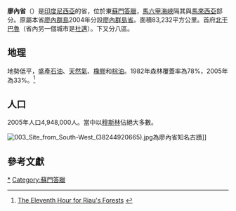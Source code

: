 {{Infobox province
| name                    = Riau
| native_name             = رياو
| native_name_lang        = id<!-- ISO 639 code e.g. "id" for Indonesian -->
| type                    = [[印度尼西亞行政區劃|省]]
| image_skyline           =
| image_alt               = 
| image_caption           = 
| image_seal              = Coat of arms of Riau.svg
| image_flag              = Flag of Riau.svg
| seal_alt                = 
| nickname                = 
| motto                   = 
| image_map               = IndonesiaRiau.png
| map_alt                 = 
| map_caption             = 廖內省位於印度尼西亞的位置
| latd  = 0|latm  = 32|lats  = |latNS  = N
| longd = 101|longm = 27|longs = |longEW = E
| coor_pinpoint           = 
| coordinates_type        = region:ID_type:adm1st
| coordinates_display     = inline,title
| coordinates_footnotes   = 
| subdivision_type        = [[List_of_sovereign_states|國家]]
| subdivision_name        = {{IDN}}
| established_title       = 
| established_date        = 
| founder                 = 
| named_for               = 
| seat_type               = [[List_of_capitals_of_provinces_in_Indonesia|省會]]
| seat                    = [[北乾巴魯|北乾巴魯]]
| government_footnotes    = 
| leader_party            = 
| leader_title            = 省長
| leader_name             = [[Rusli_Zainal|Rusli Zainal]]
| unit_pref               = Metric<!-- or US or UK -->
| area_footnotes          = 
| area_total_km2          = 75569
| area_note               = 
| elevation_footnotes     = 
| elevation_m             = 
| population_footnotes    = <ref name="bps2010">[http://www.bps.go.id/65tahun/SP2010_agregat_data_perProvinsi.pdf Central Bureau of Statistics: ''Census 2010''] {{webarchive|url=https://web.archive.org/web/20101113144717/http://www.bps.go.id/65tahun/SP2010_agregat_data_perProvinsi.pdf |date=2010-11-13 }}, retrieved 17 January 2011 {{id}}</ref>
| population_total        = 5543031
| population_as_of        = 2010
| population_density_km2  = auto
| population_note         = 
| demographics_type1      = 人口 
| demographics1_footnotes = <!-- for references: use <ref> tags -->
| demographics1_title1    = [[民族|民族]]
| demographics1_info1     = [[馬來人|馬來人]]（38%）、[[爪哇人|爪哇人]]（25%）、[[米南佳保人|米南佳保人]]（11%）、 [[巴塔克人|巴塔克人]]（7%）、{{link-en|班查人|Banjar people}}（4%）、[[印尼華人|華人]]（4%）、[[布吉人|布吉人]]（2%） <ref>{{cite book| last =   | first =
  | publisher=Institute of Southeast Asian Studies
  | title =Indonesia's Population: Ethnicity and Religion in a Changing Political Landscape
  | date =  | year =2003  | url =  | accessdate =  }}</ref>
| demographics1_title2    = [[宗教|宗教]]
| demographics1_info2     = [[伊斯蘭教|伊斯蘭教]]（88%）、[[佛教|佛教]]（6%）、[[天主教|天主教]]（5%）、[[基督新教|基督新教]]（1%）、[[印度教|印度教]]（0.2%）
| demographics1_title3    = [[語言|語言]]
| demographics1_info3     = [[馬來語|馬來語]]、[[印尼語|印尼語]]、[[米南佳保語|米南佳保語]]、[[閩南話|東南亞閩南語]]
| timezone1               = [[印度尼西亞標準時間|WIB]] ([[UTC+7|UTC+7]])
| utc_offset1             = 
| postal_code_type        = 
| postal_code             = 
| area_code_type          = 
| area_code               = 
| website                 = [http://www.riau.go.id www.riau.go.id]
| footnotes               = 
}}

'''廖內省'''（{{lang-id|'''Riau'''}}）是[[印度尼西亞|印度尼西亞]]的省，位於東[[蘇門答臘|蘇門答臘]]，[[馬六甲海峽|馬六甲海峽]]隔其與[[馬來西亞|馬來西亞]]部分。原屬本省[[廖內群島|廖內群島]]2004年分設[[廖內群島省|廖內群島省]]。面積83,232平方公里。首府[[北干巴魯|北干巴魯]]（省內另一個城市是[[杜邁|杜邁]]）。下又分八區。

== 地理 ==
地勢低平，盛產[[石油|石油]]、[[天然氣|天然氣]]、[[橡膠|橡膠]]和[[棕油|棕油]]。1982年森林覆蓋率為78%，2005年為33%。<ref>[http://www.wwf.or.id/attachments/pdf/EleventhHourRiau'sForests.pdf The Eleventh Hour for Riau's Forests] {{webarchive|url=https://web.archive.org/web/20070614232555/http://www.wwf.or.id/attachments/pdf/EleventhHourRiau%27sForests.pdf |date=2007-06-14 }}</ref>

== 人口 ==
2005年人口4,948,000人。當中以[[穆斯林|穆斯林]]佔絕大多數。

[[File:003_Site_from_South-West_(38244920665).jpg|thumb]]為廖內省知名古蹟]]

== 參考文獻 ==
<div class="references-small">
<references />
</div>
{{Indonesia}}

[[Category:廖内省|*]]
[[Category:蘇門答臘|Category:蘇門答臘]]